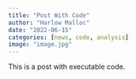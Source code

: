 ```yaml
---
title: "Post With Code"
author: "Harlow Malloc"
date: "2022-06-15"
categories: [news, code, analysis]
image: "image.jpg"
---
```


This is a post with executable code.
